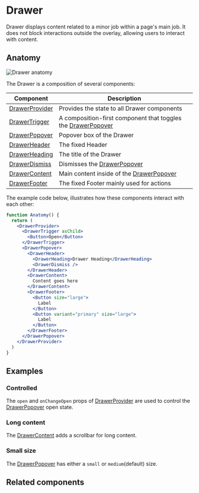 # Drawer

<ComponentDescription>Drawer displays content related to a minor job within a page's main job. It does not block interactions outside the overlay, allowing users to interact with content.</ComponentDescription>

<Preview name="drawer" />

## Anatomy

![Drawer anatomy](/assets/drawer-anatomy.png)

The Drawer is a composition of several components:

| Component | Description |
| --- | --- |
| [DrawerProvider](/components/drawer/drawer-provider) | Provides the state to all Drawer components |
| [DrawerTrigger](/components/drawer/drawer-trigger) | A composition-first component that toggles the [DrawerPopover](/components/drawer/drawer-popover) |
| [DrawerPopover](/components/drawer/drawer-popover) | Popover box of the Drawer |
| [DrawerHeader](/components/drawer/drawer-header) | The fixed Header |
| [DrawerHeading](/components/drawer/drawer-heading) | The title of the Drawer |
| [DrawerDismiss](/components/drawer/drawer-dismiss) | Dismisses the [DrawerPopover](/components/drawer/drawer-popover) |
| [DrawerContent](/components/drawer/drawer-content) | Main content inside of the [DrawerPopover](/components/drawer/drawer-popover) |
| [DrawerFooter](/components/drawer/drawer-footer) | The fixed Footer mainly used for actions |


The example code below, illustrates how these components interact with each other:

```jsx
function Anatomy() {
  return (
    <DrawerProvider>
      <DrawerTrigger asChild>
        <Button>Open</Button>
      </DrawerTrigger>
      <DrawerPopover>
        <DrawerHeader>
          <DrawerHeading>Drawer Heading</DrawerHeading>
          <DrawerDismiss />
        </DrawerHeader>
        <DrawerContent>
          Content goes here
        </DrawerContent>
        <DrawerFooter>
          <Button size="large">
            Label
          </Button>
          <Button variant="primary" size="large">
            Label
          </Button>
        </DrawerFooter>
      </DrawerPopover>
    </DrawerProvider>
  )
}
```

## Examples

### Controlled

The `open` and `onChangeOpen` props of [DrawerProvider](/components/drawer/drawer-provider) are used to control the [DrawerPopover](/components/drawer/drawer-popover) open state.

<Preview name="drawer-controlled" />

### Long content

The [DrawerContent](/components/drawer/drawer-content) adds a scrollbar for long content.

<Preview name="drawer-long-content" />

### Small size

The [DrawerPopover](/components/drawer/drawer-popover) has either a `small` or `medium`(default) size.

<Preview name="drawer-small" />

## Related components

<ComponentSummaryGrid>
  <ComponentSummary name="modal" />
  <ComponentSummary name="toast" />
  <ComponentSummary name="contextual-help" />
</ComponentSummaryGrid>
